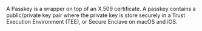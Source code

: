 A Passkey is a wrapper on top of an X.509 certificate. A passkey contains a public/private key pair where the private key is store securely in a Trust Execution Environment (TEE), or Secure Enclave on macOS and iOS. 